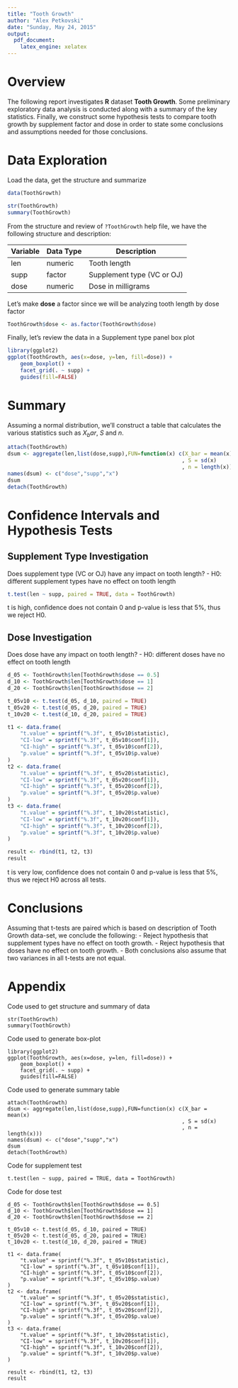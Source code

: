 ```yaml
---
title: "Tooth Growth"
author: "Alex Petkovski"
date: "Sunday, May 24, 2015"
output:
  pdf_document:
    latex_engine: xelatex
---
```


# Overview
The following report investigates **R** dataset **Tooth Growth**. Some preliminary 
exploratory data analysis is conducted along with a summary of the key statistics. 
Finally, we construct some hypothesis tests to compare tooth growth by supplement 
factor and dose in order to state some conclusions and assumptions needed for those 
conclusions.

# Data Exploration
Load the data, get the structure and summarize
```r
data(ToothGrowth)
```
```r
str(ToothGrowth)
summary(ToothGrowth)
```
   
From the structure and review of `?ToothGrowth` help file, we have the following
structure and description:   

Variable | Data Type | Description
-------- | --------- | --------------------------
len      | numeric   | Tooth length
supp     | factor    | Supplement type (VC or OJ)
dose     | numeric   | Dose in milligrams

Let's make **dose** a factor since we will be analyzing tooth length by dose 
factor
```r
ToothGrowth$dose <- as.factor(ToothGrowth$dose)
```

Finally, let's review the data in a Supplement type panel box plot   
```r
library(ggplot2)
ggplot(ToothGrowth, aes(x=dose, y=len, fill=dose)) + 
    geom_boxplot() + 
    facet_grid(. ~ supp) +
    guides(fill=FALSE)
```

# Summary
Assuming a normal distribution, we'll construct a table that calculates the various 
statistics such as $X_bar$, $S$ and $n$.  
```r
attach(ToothGrowth)
dsum <- aggregate(len,list(dose,supp),FUN=function(x) c(X_bar = mean(x)
                                                       , S = sd(x)
                                                       , n = length(x)))
names(dsum) <- c("dose","supp","x")
dsum
detach(ToothGrowth)
```

# Confidence Intervals and Hypothesis Tests

## Supplement Type Investigation
Does supplement type (VC or OJ) have any impact on tooth length?
- H0: different supplement types have no effect on tooth length
```r
t.test(len ~ supp, paired = TRUE, data = ToothGrowth)
```

t is high, confidence does not contain 0 and p-value is less that 5%, thus we 
reject H0.

## Dose Investigation
Does dose have any impact on tooth length?
- H0: different doses have no effect on tooth length
```r
d_05 <- ToothGrowth$len[ToothGrowth$dose == 0.5]
d_10 <- ToothGrowth$len[ToothGrowth$dose == 1]
d_20 <- ToothGrowth$len[ToothGrowth$dose == 2]

t_05v10 <- t.test(d_05, d_10, paired = TRUE)
t_05v20 <- t.test(d_05, d_20, paired = TRUE)
t_10v20 <- t.test(d_10, d_20, paired = TRUE)

t1 <- data.frame(
    "t.value" = sprintf("%.3f", t_05v10$statistic),  
    "CI-low" = sprintf("%.3f", t_05v10$conf[1]),
    "CI-high" = sprintf("%.3f", t_05v10$conf[2]),
    "p.value" = sprintf("%.3f", t_05v10$p.value)
)
t2 <- data.frame(
    "t.value" = sprintf("%.3f", t_05v20$statistic),  
    "CI-low" = sprintf("%.3f", t_05v20$conf[1]),
    "CI-high" = sprintf("%.3f", t_05v20$conf[2]),
    "p.value" = sprintf("%.3f", t_05v20$p.value)
)
t3 <- data.frame(
    "t.value" = sprintf("%.3f", t_10v20$statistic),  
    "CI-low" = sprintf("%.3f", t_10v20$conf[1]),
    "CI-high" = sprintf("%.3f", t_10v20$conf[2]),
    "p.value" = sprintf("%.3f", t_10v20$p.value)
)

result <- rbind(t1, t2, t3)
result

```

t is very low, confidence does not contain 0 and p-value is less that 5%, thus we 
reject H0 across all tests.

# Conclusions
Assuming that t-tests are paired which is based on description of Tooth Growth
data-set, we conclude the following:
- Reject hypothesis that supplement types have no effect on tooth growth.
- Reject hypothesis that doses have no effect on tooth growth.
- Both conclusions also assume that two variances in all t-tests are not equal.

# Appendix

Code used to get structure and summary of data
```
str(ToothGrowth)
summary(ToothGrowth)
```

Code used to generate box-plot
```
library(ggplot2)
ggplot(ToothGrowth, aes(x=dose, y=len, fill=dose)) + 
    geom_boxplot() + 
    facet_grid(. ~ supp) +
    guides(fill=FALSE)
```

Code used to generate summary table
```
attach(ToothGrowth)
dsum <- aggregate(len,list(dose,supp),FUN=function(x) c(X_bar = mean(x)
                                                       , S = sd(x)
                                                       , n = length(x)))
names(dsum) <- c("dose","supp","x")
dsum
detach(ToothGrowth)
```

Code for supplement test
```
t.test(len ~ supp, paired = TRUE, data = ToothGrowth)
```

Code for dose test
```
d_05 <- ToothGrowth$len[ToothGrowth$dose == 0.5]
d_10 <- ToothGrowth$len[ToothGrowth$dose == 1]
d_20 <- ToothGrowth$len[ToothGrowth$dose == 2]

t_05v10 <- t.test(d_05, d_10, paired = TRUE)
t_05v20 <- t.test(d_05, d_20, paired = TRUE)
t_10v20 <- t.test(d_10, d_20, paired = TRUE)

t1 <- data.frame(
    "t.value" = sprintf("%.3f", t_05v10$statistic),  
    "CI-low" = sprintf("%.3f", t_05v10$conf[1]),
    "CI-high" = sprintf("%.3f", t_05v10$conf[2]),
    "p.value" = sprintf("%.3f", t_05v10$p.value)
)
t2 <- data.frame(
    "t.value" = sprintf("%.3f", t_05v20$statistic),  
    "CI-low" = sprintf("%.3f", t_05v20$conf[1]),
    "CI-high" = sprintf("%.3f", t_05v20$conf[2]),
    "p.value" = sprintf("%.3f", t_05v20$p.value)
)
t3 <- data.frame(
    "t.value" = sprintf("%.3f", t_10v20$statistic),  
    "CI-low" = sprintf("%.3f", t_10v20$conf[1]),
    "CI-high" = sprintf("%.3f", t_10v20$conf[2]),
    "p.value" = sprintf("%.3f", t_10v20$p.value)
)

result <- rbind(t1, t2, t3)
result

```
